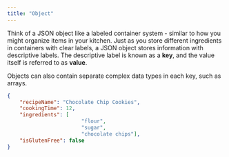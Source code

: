 ```yaml
---
title: "Object"
---
```


Think of a JSON object like a labeled container system - similar to how you might organize items in your kitchen. Just as you store different ingredients in containers with clear labels, a JSON object stores information with descriptive labels. The descriptive label is known as a **key**, and the value itself is referred to as **value**.

Objects can also contain separate complex data types in each key, such as arrays.

```json
{
    "recipeName": "Chocolate Chip Cookies",
    "cookingTime": 12,
    "ingredients": [
                        "flour",
                        "sugar",
                        "chocolate chips"],
    "isGlutenFree": false
}
```


